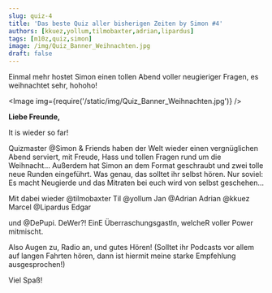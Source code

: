 ```yaml
---
slug: quiz-4
title: 'Das beste Quiz aller bisherigen Zeiten by Simon #4'
authors: [kkuez,yollum,tilmobaxter,adrian,lipardus]
tags: [m10z,quiz,simon]
image: /img/Quiz_Banner_Weihnachten.jpg
draft: false
---
```



Einmal mehr hostet Simon einen tollen Abend voller neugieriger Fragen, es weihnachtet sehr, hohoho!

<Image img={require('/static/img/Quiz_Banner_Weihnachten.jpg')} />

<!--truncate-->

**Liebe Freunde,**

It is wieder so far!

Quizmaster @Simon & Friends haben der Welt wieder einen vergnüglichen Abend serviert, mit Freude, Hass und tollen Fragen rund um die Weihnacht...
Außerdem hat Simon an dem Format geschraubt und zwei tolle neue Runden eingeführt. Was genau, das solltet ihr selbst hören. Nur soviel: Es macht Neugierde und das Mitraten bei euch wird von selbst geschehen…

Mit dabei wieder
@tilmobaxter Til
@yollum Jan
@Adrian Adrian
@kkuez Marcel
@Lipardus Edgar

und @DePupi.
DeWer?!
EinE ÜberraschungsgastIn, welcheR voller Power mitmischt.

Also Augen zu, Radio an, und gutes Hören!
(Solltet ihr Podcasts vor allem auf langen Fahrten hören, dann ist hiermit meine starke Empfehlung ausgesprochen!)

Viel Spaß!

<ReactPlayer
    width="100%"
    height="50px"
    controls
    url='https://m10z.picnotes.de/Quiz/m10z_quiz_4.mp3'
/>
